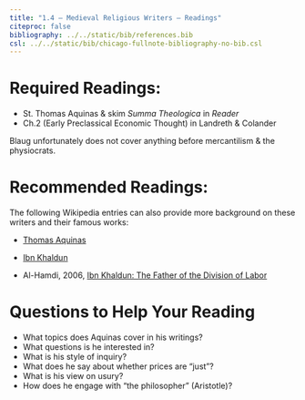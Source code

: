 ```yaml
---
title: "1.4 — Medieval Religious Writers — Readings"
citeproc: false
bibliography: ../../static/bib/references.bib
csl: ../../static/bib/chicago-fullnote-bibliography-no-bib.csl
---
```


# Required Readings:

- <i class="fas fas fa-book"></i> St. Thomas Aquinas & skim *Summa Theologica* in *Reader*
- <i class="fas fas fa-book"></i> Ch.2 (Early Preclassical Economic Thought) in Landreth & Colander

Blaug unfortunately does not cover anything before mercantilism & the physiocrats.

# Recommended Readings:

The following Wikipedia entries can also provide more background on these writers and their famous works:

- [<i class="fab fa-wikipedia-w"></i> Thomas Aquinas](https://en.wikipedia.org/wiki/Thomas_Aquinas)
- [<i class="fab fa-wikipedia-w"></i> Ibn Khaldun](https://en.wikipedia.org/wiki/Ibn_Khaldun)

- Al-Hamdi, 2006, [Ibn Khaldun: The Father of the Division of Labor](https://citeseerx.ist.psu.edu/viewdoc/download?doi=10.1.1.515.2885&rep=rep1&type=pdf)

# Questions to Help Your Reading

- What topics does Aquinas cover in his writings?
- What questions is he interested in?
- What is his style of inquiry?
- What does he say about whether prices are "just"?
- What is his view on usury?
- How does he engage with "the philosopher" (Aristotle)?
